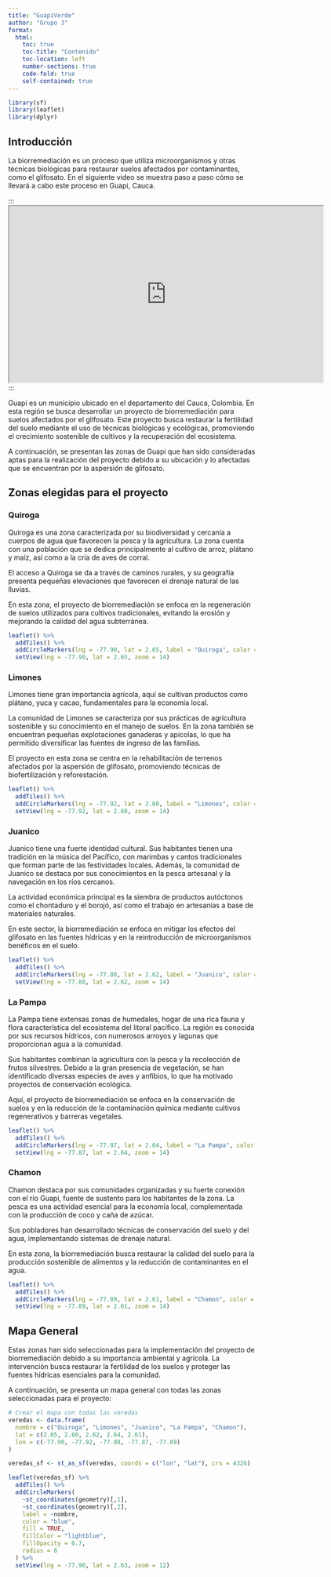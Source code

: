 ```yaml
---
title: "GuapiVerde"
author: "Grupo 3"
format:
  html:
    toc: true
    toc-title: "Contenido"
    toc-location: left
    number-sections: true
    code-fold: true
    self-contained: true
---
```


```r
library(sf)
library(leaflet)
library(dplyr)
```

## Introducción  

La biorremediación es un proceso que utiliza microorganismos y otras técnicas biológicas para restaurar suelos afectados por contaminantes, como el glifosato. En el siguiente video se muestra paso a paso cómo se llevará a cabo este proceso en Guapi, Cauca.

:::
<iframe src="https://drive.google.com/file/d/1FAsRZe7zP_-DlZoQYHtSMMNvIL9XW7nG/view?usp=sharing" width="640" height="360" allow="autoplay"></iframe>
::: 

Guapi es un municipio ubicado en el departamento del Cauca, Colombia. En esta región se busca desarrollar un proyecto de biorremediación para suelos afectados por el glifosato. Este proyecto busca restaurar la fertilidad del suelo mediante el uso de técnicas biológicas y ecológicas, promoviendo el crecimiento sostenible de cultivos y la recuperación del ecosistema.

A continuación, se presentan las zonas de Guapi que han sido consideradas aptas para la realización del proyecto debido a su ubicación y lo afectadas que se encuentran por la aspersión de glifosato.

## Zonas elegidas para el proyecto

### Quiroga

Quiroga es una zona caracterizada por su biodiversidad y cercanía a cuerpos de agua que favorecen la pesca y la agricultura. La zona cuenta con una población que se dedica principalmente al cultivo de arroz, plátano y maíz, así como a la cría de aves de corral.

El acceso a Quiroga se da a través de caminos rurales, y su geografía presenta pequeñas elevaciones que favorecen el drenaje natural de las lluvias.

En esta zona, el proyecto de biorremediación se enfoca en la regeneración de suelos utilizados para cultivos tradicionales, evitando la erosión y mejorando la calidad del agua subterránea.

```r
leaflet() %>%
  addTiles() %>%
  addCircleMarkers(lng = -77.90, lat = 2.65, label = "Quiroga", color = "blue", fillColor = "lightblue", fillOpacity = 0.7, radius = 6) %>%
  setView(lng = -77.90, lat = 2.65, zoom = 14)
```

### Limones

Limones tiene gran importancia agrícola, aquí se cultivan productos como plátano, yuca y cacao, fundamentales para la economía local.

La comunidad de Limones se caracteriza por sus prácticas de agricultura sostenible y su conocimiento en el manejo de suelos. En la zona también se encuentran pequeñas explotaciones ganaderas y apícolas, lo que ha permitido diversificar las fuentes de ingreso de las familias.

El proyecto en esta zona se centra en la rehabilitación de terrenos afectados por la aspersión de glifosato, promoviendo técnicas de biofertilización y reforestación.

```r
leaflet() %>%
  addTiles() %>%
  addCircleMarkers(lng = -77.92, lat = 2.60, label = "Limones", color = "blue", fillColor = "lightblue", fillOpacity = 0.7, radius = 6) %>%
  setView(lng = -77.92, lat = 2.60, zoom = 14)
```

### Juanico

Juanico tiene una fuerte identidad cultural. Sus habitantes tienen una tradición en la música del Pacífico, con marimbas y cantos tradicionales que forman parte de las festividades locales. Además, la comunidad de Juanico se destaca por sus conocimientos en la pesca artesanal y la navegación en los ríos cercanos.

La actividad económica principal es la siembra de productos autóctonos como el chontaduro y el borojó, así como el trabajo en artesanías a base de materiales naturales.

En este sector, la biorremediación se enfoca en mitigar los efectos del glifosato en las fuentes hídricas y en la reintroducción de microorganismos benéficos en el suelo.

```r
leaflet() %>%
  addTiles() %>%
  addCircleMarkers(lng = -77.88, lat = 2.62, label = "Juanico", color = "blue", fillColor = "lightblue", fillOpacity = 0.7, radius = 6) %>%
  setView(lng = -77.88, lat = 2.62, zoom = 14)
```

### La Pampa

La Pampa tiene extensas zonas de humedales, hogar de una rica fauna y flora característica del ecosistema del litoral pacífico. La región es conocida por sus recursos hídricos, con numerosos arroyos y lagunas que proporcionan agua a la comunidad.

Sus habitantes combinan la agricultura con la pesca y la recolección de frutos silvestres. Debido a la gran presencia de vegetación, se han identificado diversas especies de aves y anfibios, lo que ha motivado proyectos de conservación ecológica.

Aquí, el proyecto de biorremediación se enfoca en la conservación de suelos y en la reducción de la contaminación química mediante cultivos regenerativos y barreras vegetales.

```r
leaflet() %>%
  addTiles() %>%
  addCircleMarkers(lng = -77.87, lat = 2.64, label = "La Pampa", color = "blue", fillColor = "lightblue", fillOpacity = 0.7, radius = 6) %>%
  setView(lng = -77.87, lat = 2.64, zoom = 14)
```

### Chamon

Chamon destaca por sus comunidades organizadas y su fuerte conexión con el río Guapi, fuente de sustento para los habitantes de la zona. La pesca es una actividad esencial para la economía local, complementada con la producción de coco y caña de azúcar.

Sus pobladores han desarrollado técnicas de conservación del suelo y del agua, implementando sistemas de drenaje natural.

En esta zona, la biorremediación busca restaurar la calidad del suelo para la producción sostenible de alimentos y la reducción de contaminantes en el agua.

```r
leaflet() %>%
  addTiles() %>%
  addCircleMarkers(lng = -77.89, lat = 2.61, label = "Chamon", color = "blue", fillColor = "lightblue", fillOpacity = 0.7, radius = 6) %>%
  setView(lng = -77.89, lat = 2.61, zoom = 14)
```

## Mapa General

Estas zonas han sido seleccionadas para la implementación del proyecto de biorremediación debido a su importancia ambiental y agrícola. La intervención busca restaurar la fertilidad de los suelos y proteger las fuentes hídricas esenciales para la comunidad.

A continuación, se presenta un mapa general con todas las zonas seleccionadas para el proyecto:

```r
# Crear el mapa con todas las veredas
veredas <- data.frame(
  nombre = c("Quiroga", "Limones", "Juanico", "La Pampa", "Chamon"),
  lat = c(2.65, 2.60, 2.62, 2.64, 2.61),
  lon = c(-77.90, -77.92, -77.88, -77.87, -77.89)
)

veredas_sf <- st_as_sf(veredas, coords = c("lon", "lat"), crs = 4326)

leaflet(veredas_sf) %>%
  addTiles() %>%
  addCircleMarkers(
    ~st_coordinates(geometry)[,1],
    ~st_coordinates(geometry)[,2],
    label = ~nombre,
    color = "blue",
    fill = TRUE,
    fillColor = "lightblue",
    fillOpacity = 0.7,
    radius = 6
  ) %>%
  setView(lng = -77.90, lat = 2.63, zoom = 12)
```

